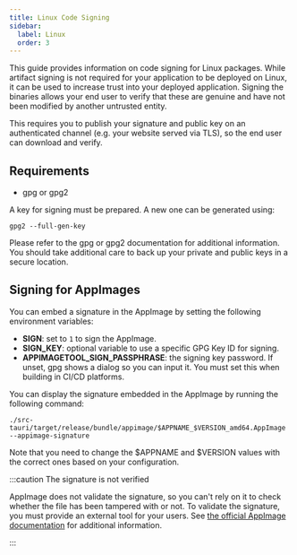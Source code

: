 ```yaml
---
title: Linux Code Signing
sidebar:
  label: Linux
  order: 3
---
```


This guide provides information on code signing for Linux packages.
While artifact signing is not required for your application to be deployed on Linux, it can be used to increase trust into your deployed application. Signing the binaries allows your end user to verify that these are genuine and have not been modified by another untrusted entity.

This requires you to publish your signature and public key on an authenticated channel (e.g. your website served via TLS), so the end user can download and verify.

## Requirements

- gpg or gpg2

A key for signing must be prepared. A new one can be generated using:

```shell
gpg2 --full-gen-key
```

Please refer to the gpg or gpg2 documentation for additional information.
You should take additional care to back up your private and public keys in a secure location.

## Signing for AppImages

You can embed a signature in the AppImage by setting the following environment variables:

- **SIGN**: set to `1` to sign the AppImage.
- **SIGN_KEY**: optional variable to use a specific GPG Key ID for signing.
- **APPIMAGETOOL_SIGN_PASSPHRASE**: the signing key password. If unset, gpg shows a dialog so you can input it. You must set this when building in CI/CD platforms.

You can display the signature embedded in the AppImage by running the following command:

```shell
./src-tauri/target/release/bundle/appimage/$APPNAME_$VERSION_amd64.AppImage --appimage-signature
```

Note that you need to change the $APPNAME and $VERSION values with the correct ones based on your configuration.

:::caution The signature is not verified

AppImage does not validate the signature, so you can't rely on it to check whether the file has been tampered with or not.
To validate the signature, you must provide an external tool for your users. See [the official AppImage documentation] for additional information.

:::

[the official appimage documentation]: https://docs.appimage.org/packaging-guide/optional/signatures.html
